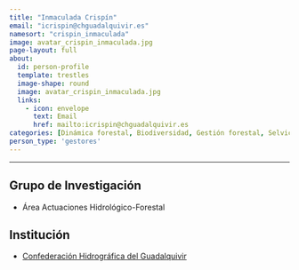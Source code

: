 ```yaml
---
title: "Inmaculada Crispín"
email: "icrispin@chguadalquivir.es"  
namesort: "crispin_inmaculada"
image: avatar_crispin_inmaculada.jpg
page-layout: full
about: 
  id: person-profile
  template: trestles
  image-shape: round
  image: avatar_crispin_inmaculada.jpg
  links:
    - icon: envelope
      text: Email
      href: mailto:icrispin@chguadalquivir.es
categories: [Dinámica forestal, Biodiversidad, Gestión forestal, Selvicultura, Restauración, Desertificación , Erosión de suelos]
person_type: 'gestores'
---
```

 
<hr>

:::{#person-profile}

## Grupo de Investigación
- Área Actuaciones Hidrológico-Forestal

## Institución
- [Confederación Hidrográfica del Guadalquivir](https://www.chguadalquivir.es/inicio)

:::

